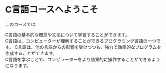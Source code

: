 # C言語コースへようこそ

このコースでは

C言語の基本的な概念や文法について学習することができます。<br/>
C言語は、コンピューターが理解することができるプログラミング言語の一つです。
C言語は、他の言語からの影響を受けつつも、強力で効率的なプログラムを作成することができます。<br/>
C言語を学ぶことで、コンピューターをより効果的に操作することができるようになります。